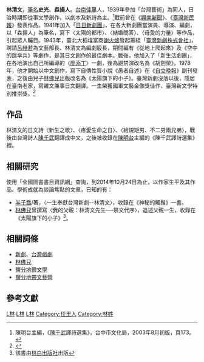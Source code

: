{{Infobox Hokkien name
| title                =林清文
| hanji                =林清文
| poj                  =Lîm Chheng-bûn
| hanlo                =
| tl                   =Lîm Tshing-bûn
| bp                   =
| hokkienipa           =
|
| othername1           =[[筆名|筆名]]
| hanji1               =史光
| poj1                 =Sú-kong
| hanlo1               =
| tl1                  =Sú-kong
| bp1                  =
| hokkienipa1          =
|
| othername2           =筆名
| hanji2               =森揚人
| poj2                 =Sim-iông-jîn
| hanlo2               =
| tl2                  =Sim-iông-jîn
| bp2                  =
| hokkienipa2          =
}}
'''林清文'''{{BD|1919年||1987年||}}，[[筆名|筆名]]'''史光'''、'''森揚人'''。[[台南|台南]][[佳里|佳里]]人，1939年參加「台灣藝術」為同人，日治時期即從事文學創作，以劇本及新詩為主。<ref>陳明台主編，《[[陳千武|陳千武]]譯詩選集》，台中市文化局，2003年8月初版，頁173。</ref>戰前曾在《[[興南新聞|興南新聞]]》、《[[臺灣新民報|臺灣新民報]]》發表作品。1941年加入「[[日日新劇團|日日新劇團]]」，在各大新劇團當演員、導演、編劇，以「森揚人」為筆名，寫下〈太陽的都市〉、〈結婚問答〉、〈母愛的力量〉等作品，引起眾人矚目。1943年，臺北大稻埕富商[[謝火爐|謝火爐]]發起籌組「[[臺灣新劇株式會社|臺灣新劇株式會社]]」，聘請[[呂赫若|呂赫若]]為文藝部長、林清文為編劇股長，期間編有《從地上爬起來》及《空中的跳傘兵》等劇作，是其日文創作的最佳劇本。戰後，他加入了「新生活劇團」，在各地演出自己所編導的〈[[廖添丁|廖添丁]]〉一劇，後為避禁演改名為《胡劍榮》。1978年，他才開始以中文創作，寫下自傳性質小說《愚者自述》在《[[自立晚報|自立晚報]]》副刊發表，之後由兒子[[林佛兒|林佛兒]]出版改名為《太陽旗下的小子》。臺灣新劇沒落以後，隱居在臺南老家，寫雜文兼事日文翻譯。一生榮獲國軍文藝金像獎佳作、臺灣新文學特別推崇獎。<ref>{{Cite web |url=https://db.nmtl.gov.tw/Site4/s6/writerinfo?id=809 |title=國立台灣文學館-台灣作家作品目錄資料庫 |access-date=2021-12-31 |archive-date=2021-12-31 |archive-url=https://web.archive.org/web/20211231230400/https://db.nmtl.gov.tw/Site4/s6/writerinfo?id=809 |dead-url=no }}</ref>

==作品==
林清文的日文詩〈新生之歌〉、〈疼愛生命之日〉、〈給規矩男、不二男兩兄弟〉，戰後由台灣詩人[[陳千武|陳千武]]翻譯成中文，之後被收錄在[[陳明台|陳明台]]主編的《陳千武譯詩選集》裡。
==相關研究==

使用「全國圖書書目資訊網」查詢，到2014年10月24日為止，以作家生平及其作品、學術成就為談論焦點的文章，已知的有：
*[[羊子喬|羊子喬]]/著，〈一生奉獻台灣新劇--林清文〉，收錄在《神秘的觸鬚》一書。
*[[林佛兒|林佛兒]]曾撰寫〈我的父親：林清文先生──祭文代序〉，追述父親一生，收錄在《太陽旗下的小子》<ref>該書由[[林白出版社|林白出版社]]出版</ref>。

==相關詞條==
*[[新劇|新劇]]、[[台灣戲劇|台灣戲劇]]
*[[林佛兒|林佛兒]]
*[[鹽分地帶文學|鹽分地帶文學]]
*[[鹽分地帶文藝營|鹽分地帶文藝營]]
==參考文獻==
<references />

[[Category:台灣作家|L林]]
[[Category:台灣詩人|L林]]
[[Category:台灣日治時期作家|L林]]
[[Category:佳里人|Category:佳里人]]
[[Category:林姓|Category:林姓]]